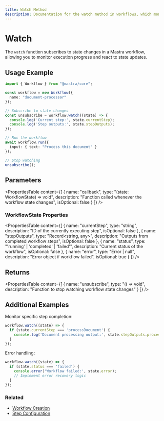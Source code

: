 ```yaml
---
title: Watch Method
description: Documentation for the watch method in workflows, which monitors the status of a workflow run.
---
```


# Watch

The `watch` function subscribes to state changes in a Mastra workflow, allowing you to monitor execution progress and react to state updates.

## Usage Example

```typescript
import { Workflow } from "@mastra/core";

const workflow = new Workflow({
  name: "document-processor"
});

// Subscribe to state changes
const unsubscribe = workflow.watch((state) => {
  console.log('Current step:', state.currentStep);
  console.log('Step outputs:', state.stepOutputs);
});

// Run the workflow
await workflow.run({
  input: { text: "Process this document" }
});

// Stop watching
unsubscribe();
```

## Parameters

<PropertiesTable
  content={[
    {
      name: "callback",
      type: "(state: WorkflowState) => void",
      description: "Function called whenever the workflow state changes",
      isOptional: false
    }
  ]}
/>

### WorkflowState Properties

<PropertiesTable
  content={[
    {
      name: "currentStep",
      type: "string",
      description: "ID of the currently executing step",
      isOptional: false
    },
    {
      name: "stepOutputs",
      type: "Record<string, any>",
      description: "Outputs from completed workflow steps",
      isOptional: false
    },
    {
      name: "status",
      type: "'running' | 'completed' | 'failed'",
      description: "Current status of the workflow",
      isOptional: false
    },
    {
      name: "error",
      type: "Error | null",
      description: "Error object if workflow failed",
      isOptional: true
    }
  ]}
/>

## Returns

<PropertiesTable
  content={[
    {
      name: "unsubscribe",
      type: "() => void",
      description: "Function to stop watching workflow state changes"
    }
  ]}
/>

## Additional Examples

Monitor specific step completion:

```typescript
workflow.watch((state) => {
  if (state.currentStep === 'processDocument') {
    console.log('Document processing output:', state.stepOutputs.processDocument);
  }
});
```

Error handling:

```typescript
workflow.watch((state) => {
  if (state.status === 'failed') {
    console.error('Workflow failed:', state.error);
    // Implement error recovery logic
  }
});
```

### Related

- [Workflow Creation](/docs/reference/workflows/createRun)
- [Step Configuration](/docs/reference/workflows/step-class)
